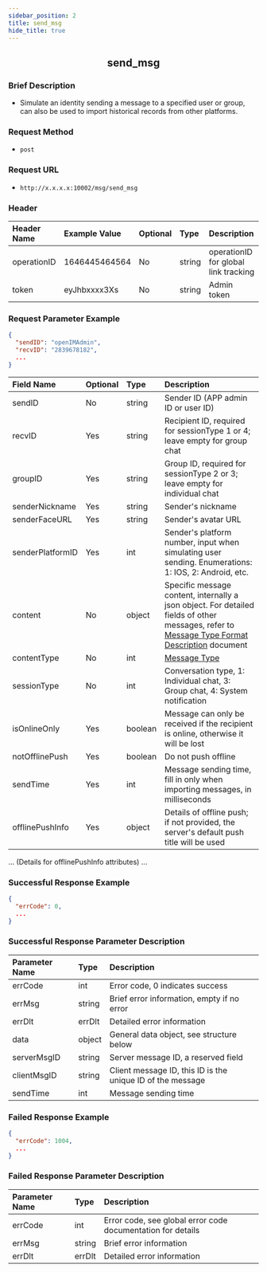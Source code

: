 ```yaml
---
sidebar_position: 2
title: send_msg
hide_title: true
---
```


<center>

## send_msg

</center>

### Brief Description
- Simulate an identity sending a message to a specified user or group, can also be used to import historical records from other platforms.
### Request Method
- `post`
### Request URL
- `http://x.x.x.x:10002/msg/send_msg`

### Header
|Header Name|Example Value|Optional|Type|Description|
|:--------- |:------------ |:------ |:-- |:--------- |
|operationID|1646445464564|No      |string|operationID for global link tracking|
|token      |eyJhbxxxx3Xs |No      |string|Admin token|

### Request Parameter Example
```json
{
  "sendID": "openIMAdmin",
  "recvID": "2839678182",
  ...
}
```
|Field Name|Optional|Type  |Description|
|:-------- |:------ |:---- |:----------|
|sendID    |No      |string|Sender ID (APP admin ID or user ID)|
|recvID    |Yes     |string|Recipient ID, required for sessionType 1 or 4; leave empty for group chat|
|groupID   |Yes     |string|Group ID, required for sessionType 2 or 3; leave empty for individual chat|
|senderNickname|Yes |string|Sender's nickname|
|senderFaceURL|Yes  |string|Sender's avatar URL|
|senderPlatformID|Yes|int|Sender's platform number, input when simulating user sending. Enumerations: 1: IOS, 2: Android, etc.|
|content   |No      |object|Specific message content, internally a json object. For detailed fields of other messages, refer to [Message Type Format Description](/restapi/contentDescription) document|
|contentType|No   |int   |[Message Type](/restapi/contentDescription)|
|sessionType|No   |int   |Conversation type, 1: Individual chat, 3: Group chat, 4: System notification|
|isOnlineOnly|Yes  |boolean|Message can only be received if the recipient is online, otherwise it will be lost|
|notOfflinePush|Yes|boolean|Do not push offline|
|sendTime  |Yes     |int   |Message sending time, fill in only when importing messages, in milliseconds|
|offlinePushInfo|Yes|object|Details of offline push; if not provided, the server's default push title will be used|
... (Details for offlinePushInfo attributes) ...
### Successful Response Example
```json
{
  "errCode": 0,
  ...
}
```
### Successful Response Parameter Description
|Parameter Name|Type  |Description|
|:------------ |:---- |:----------|
|errCode       |int   |Error code, 0 indicates success|
|errMsg        |string|Brief error information, empty if no error|
|errDlt        |errDlt|Detailed error information|
|data          |object|General data object, see structure below|
|serverMsgID   |string|Server message ID, a reserved field|
|clientMsgID   |string|Client message ID, this ID is the unique ID of the message|
|sendTime      |int   |Message sending time|

### Failed Response Example
```json
{
  "errCode": 1004,
  ...
}
```
### Failed Response Parameter Description
|Parameter Name|Type  |Description|
|:------------ |:---- |:----------|
|errCode       |int   |Error code, see global error code documentation for details|
|errMsg        |string|Brief error information|
|errDlt        |errDlt|Detailed error information|